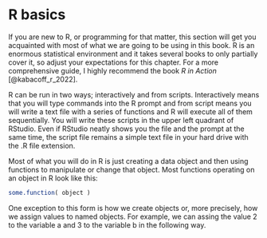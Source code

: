 # R basics

If you are new to R, or programming for that matter, this section will get you acquainted with most of what we are going to be using in this book. R is an enormous statistical environment and it takes several books to only partially cover it, so adjust your expectations for this chapter. For a more comprehensive guide, I highly recommend the book _R in Action_ [@kabacoff_r_2022].

R can be run in two ways; interactively and from scripts. Interactively means that you will type commands into the R prompt and from script means you will write a text file with a series of functions and R will execute all of them sequentially. You will write these scripts in the upper left quadrant of RStudio. Even if RStudio neatly shows you the file and the prompt at the same time, the script file remains a simple text file in your hard drive with the .R file extension.

Most of what you will do in R is just creating a data object and then using functions to manipulate or change that object. Most functions operating on an object in R look like this:

```r
some.function( object )
```

One exception to this form is how we create objects or, more precisely, how we assign values to named objects. For example, we can assing the value 2 to the variable a and 3 to the variable b in the following way.
